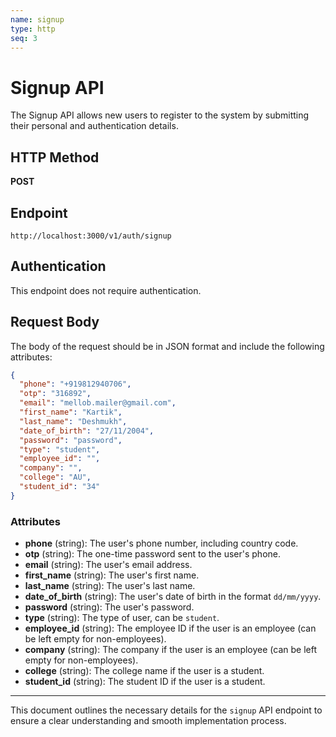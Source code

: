 ```yaml
---
name: signup
type: http
seq: 3
---
```


# Signup API

The Signup API allows new users to register to the system by submitting their personal and authentication details.

## HTTP Method

**POST**

## Endpoint

```
http://localhost:3000/v1/auth/signup
```

## Authentication

This endpoint does not require authentication.

## Request Body

The body of the request should be in JSON format and include the following attributes:

```json
{
  "phone": "+919812940706",
  "otp": "316892",
  "email": "mellob.mailer@gmail.com",
  "first_name": "Kartik",
  "last_name": "Deshmukh",
  "date_of_birth": "27/11/2004",
  "password": "password",
  "type": "student",
  "employee_id": "",
  "company": "",
  "college": "AU",
  "student_id": "34"
}
```

### Attributes

- **phone** (string): The user's phone number, including country code.
- **otp** (string): The one-time password sent to the user's phone.
- **email** (string): The user's email address.
- **first_name** (string): The user's first name.
- **last_name** (string): The user's last name.
- **date_of_birth** (string): The user's date of birth in the format `dd/mm/yyyy`.
- **password** (string): The user's password.
- **type** (string): The type of user, can be `student`.
- **employee_id** (string): The employee ID if the user is an employee (can be left empty for non-employees).
- **company** (string): The company if the user is an employee (can be left empty for non-employees).
- **college** (string): The college name if the user is a student.
- **student_id** (string): The student ID if the user is a student.

---

This document outlines the necessary details for the `signup` API endpoint to ensure a clear understanding and smooth implementation process.